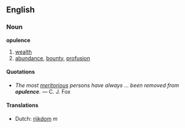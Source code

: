 ==English==
===Noun===
'''opulence'''
#[[wealth]]
#[[abundance]], [[bounty]], [[profusion]]

====Quotations====
*''The most [[meritorious]] persons have always ... been removed from '''opulence'''.'' &mdash; C. J. Fox

====Translations====
*Dutch: [[rijkdom]] ''m''